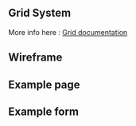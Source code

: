 
<Meta of={GridWireframeStories} />

## Grid System

More info here : [Grid documentation](https://axafrance.github.io/design-system/look-and-feel/css/latest?path=/docs/guidelines-grid-system--grid)

## Wireframe

<Canvas of={GridWireframeStories.Wireframe} />
<Controls of={GridWireframeStories.Wireframe} />

## Example page

<Canvas of={GridExamplePageStories.Page} />
<Controls of={GridExamplePageStories.Page} />

## Example form

<Canvas of={GridExampleFormStories.Form} />
<Controls of={GridExampleFormStories.Form} />
